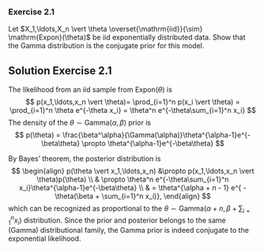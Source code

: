 
### Exercise 2.1
Let $X_1,\ldots,X_n \vert \theta \overset{\mathrm{iid}}{\sim} \mathrm{Expon}(\theta)$ be iid exponentially distributed data. Show that the Gamma distribution is the conjugate prior for this model.

::: {#prob:expon_post .callout-note icon="false" collapse="true"}
## Solution Exercise 2.1
The likelihood from an iid sample from $\mathrm{Expon}(\theta)$ is 
$$
p(x_1,\ldots,x_n \vert \theta)= \prod_{i=1}^n p(x_i \vert \theta) = 
  \prod_{i=1}^n \theta e^{-\theta x_i} = \theta^n e^{-\theta\sum_{i=1}^n x_i}
$$ The density of the $\theta \sim \mathrm{Gamma}(\alpha,\beta)$ prior is $$
p(\theta) =  \frac{\beta^\alpha}{\Gamma(\alpha)}\theta^{\alpha-1}e^{-\beta\theta} 
             \propto \theta^{\alpha-1}e^{-\beta\theta}
$$

By Bayes' theorem, the posterior distribution is 
$$
\begin{align}
  p(\theta \vert x_1,\ldots,x_n) &\propto p(x_1,\ldots,x_n \vert \theta)p(\theta)   \\
 & \propto \theta^n e^{-\theta\sum_{i=1}^n x_i}\theta^{\alpha-1}e^{-\beta\theta}  \\
 & =  \theta^{\alpha + n - 1} e^{ -\theta(\beta + \sum_{i=1}^n x_i)},
\end{align}
$$ 
which can be recognized as proportional to the $\theta \sim \mathrm{Gamma}(\alpha +n,\beta + \sum\nolimits_{i=1}^n x_i)$ distribution. Since the prior and posterior belongs to the same (Gamma) distributional family, the Gamma prior is indeed conjugate to the exponential likelihood.
:::
